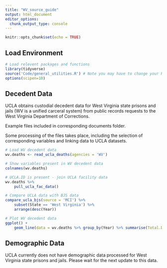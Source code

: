 ```yaml
---
title: "WV_source_guide"
output: html_document
editor_options: 
  chunk_output_type: console
---
```


```r
knitr::opts_chunk$set(echo = TRUE)
```

## Load Environment

```r
# Load relevent packages and functions
library(tidyverse)
source('Code/general_utilities.R') # Note you may have to change your Rmarkdown option for evaluate chunks to project instead of document
options(scipen=10)
```

## Decedent Data

UCLA obtains custodial decedent data for West Virginia state prisons and jails (WV is a unified carceral system) from public records requests to the West Virginia Department of Corrections.

Example files included in corresponding documents folder. 

Some processing of the files takes place, including the selection of corresponding variables and linking data to UCLA datasets. 

```r
# Load WV decedent data
wv.deaths <- read_ucla_deaths(agencies = 'WV')

# Show variables present in WV decedent data
colnames(wv.deaths)

# UCLA.ID is present - join UCLA facility data
wv.deaths %>%
    pull_ucla_fac_data()

# Compare UCLA data with BJS data
compare_ucla_bjs(source = 'MCI') %>%
    subset(State == 'West Virginia') %>%
    arrange(desc(Year))

# Plot WV decedent data 
ggplot() +
    geom_line(data = wv.deaths %>% group_by(Year) %>% summarise(Total.Deaths = n()),aes(x = Year, y = Total.Deaths))

```


## Demographic Data

UCLA currently does not have demographic data processed for West Virginia state prisons and jails. Please wait for the next update to this data. 